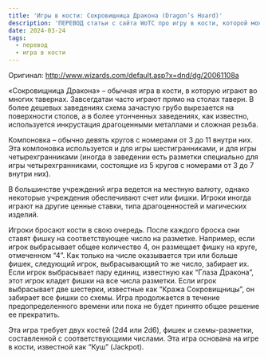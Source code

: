 ```yaml
---
title: 'Игры в кости: Сокровищница Дракона (Dragon’s Hoard)'
description: 'ПЕРЕВОД статьи с сайта WoTC про игру в кости, которой можно разбиваить события в таверне, постоялом дворе и т.п.'
date: 2024-03-24
tags:
  - перевод
  - игра в кости
---
```


Оригинал: http://www.wizards.com/default.asp?x=dnd/dg/20061108a

«Сокровищница Дракона» – обычная игра в кости, в которую играют во многих тавернах. Завсегдатаи часто играют прямо на столах таверн. В более дешевых заведениях схема зачастую грубо вырезается на поверхности столов, а в более утонченных заведениях, как известно, используется инкрустация драгоценными металлами и сложная резьба.

Компоновка – обычно девять кругов с номерами от 3 до 11 внутри них. Эта компоновка используется и для игры шестигранниками, и для игры четырехгранниками (иногда в заведении есть разметки специально для игры четырехгранниками, состоящие из 5 кругов с номерами от 3 до 7 внутри них).

В большинстве учреждений игра ведется на местную валюту, однако некоторые учреждения обеспечивают счет или фишки. Игроки иногда играют на другие ценные ставки, типа драгоценностей и магических изделий.

Игроки бросают кости в свою очередь. После каждого броска они ставят фишку на соответствующее число на разметке. Например, если игрок выбрасывает общее количество 4, он размещает фишку на круге, отмеченном “4”. Как только на числе оказывается три или больше фишек, следующий игрок, выбрасывающий то же число, забирает их. Если игрок выбрасывает пару единиц, известную как “Глаза Дракона”, этот игрок кладет фишки на все числа разметки. Если игрок выбрасывает две шестерки, известные как “Кража Сокровищницы”, он забирает все фишки со схемы. Игра продолжается в течение предопределенного времени или пока не будет принято общее решение ее прекратить.

Эта игра требует двух костей (2d4 или 2d6), фишек и схемы-разметки, составленной с соответствующими числами. Эта игра основана на игре в кости, известной как “Куш” (Jackpot).
